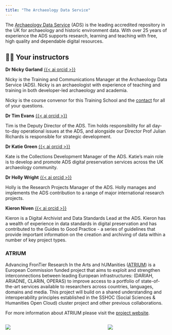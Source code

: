 ---
title: "The Archaeology Data Service"
---

The [Archaeology Data Service](https://archaeologydataservice.ac.uk/) (ADS) is the leading accredited repository in the UK for archaeology and historic environment data. With over 25 years of experience the ADS supports research, learning and teaching with free, high quality and dependable digital resources.

## 👩‍🏫 Your instructors

**Dr Nicky Garland** [{{< ai orcid >}}](https://orcid.org/0000-0002-6789-0779)

Nicky is the Training and Communications Manager at the Archaeology Data Service (ADS). Nicky is an archaeologist with experience of teaching and training in both developer-led archaeology and academia.

Nicky is the course convenor for this Training School and the [contact](nicky.garland@york.ac.uk) for all of your questions.

**Dr Tim Evans** [{{< ai orcid >}}](https://orcid.org/0000-0002-2725-6730)

Tim is the Deputy Director of the ADS. Tim holds responsibility for all day-to-day operational issues at the ADS, and alongside our Director Prof Julian Richards is responsible for strategic development.

**Dr Katie Green** [{{< ai orcid >}}](https://orcid.org/0000-0003-2366-2587)

Kate is the Collections Development Manager of the ADS. Katie's main role is to develop and promote ADS digital preservation services across the UK archaeology community.

**Dr Holly Wright** [{{< ai orcid >}}](https://orcid.org/0000-0002-3403-4159)

Holly is the Research Projects Manager of the ADS. Holly manages and implements the ADS contribution to a range of major international research projects.

**Kieron Niven** [{{< ai orcid >}}](https://orcid.org/0000-0002-0537-9238)

Kieron is a Digital Archivist and Data Standards Lead at the ADS. Kieron has a wealth of experience in data standards in digital preservation and has contributed to the Guides to Good Practice - a series of guidelines that provide important information on the creation and archiving of data within a number of key project types.

### ATRIUM

Advancing FronTier Research In the Arts and hUManities ([ATRIUM](https://atrium-research.eu/)) is a European Commission funded project that aims to exploit and strengthen interconnections between leading European infrastructures: (DARIAH, ARIADNE, CLARIN, OPERAS) to improve access to a portfolio of state-of-the-art services available to researchers across countries, languages, domains and media. This project will build on a shared understanding and interoperability principles established in the SSHOC (Social Sciences & Humanities Open Cloud) cluster project and other previous collaborations.

For more information about ATRIUM please visit the [project website](https://atrium-research.eu/).

::: columns
::: {.column width="40%"}
[![](figs/Clay_atrium.png)](https://atrium-research.eu)
:::

::: {.column width="20%"}
:::

::: {.column width="40%"}
![](figs/EU_funding_image)
:::
:::
